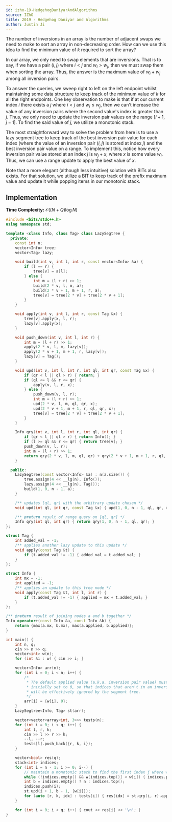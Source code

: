 ```yaml
---
id: izho-19-HedgehogDaniyarAndAlgorithms
source: IZhO
title: 2019 - Hedgehog Daniyar and Algorithms
author: Justin Ji
---
```


<Spoiler title = "Hint">

The number of inversions in an array is the number of adjacent
swaps we need to make to sort an array in non-decreasing order.
How can we use this idea to find the minimum value of $k$ required to sort
the array?

</Spoiler>

<Spoiler title = "Explanation">

In our array, we only need to swap elements that are inversions. That is
to say, if we have a pair $(i, j)$ where $i < j$ and $w_i > w_j$, then we
must swap them when sorting the array. Thus, the answer is the maximum
value of $w_i + w_j$ among all inversion pairs.

To answer the queries, we sweep right to left on the left endpoint whilst
maintaining some data structure to keep track of the minimum value of $k$ for
all the right endpoints. One key observation to make is that if at our current
index $i$ there exists a $j$ where $i < j$ and $w_i \leq w_j$, then we can't
increase the value of any inversion pairs where the second value's index is
greater than $j$. Thus, we only need to update the inversion pair
values on the range $[i + 1, j - 1]$. To find the said value of $j$, we utilize a
monotonic stack.

The most straightforward way to solve the problem from here is to use a lazy
segment tree to keep track of the best inversion pair value for each index
(where the value of an inversion pair $(i, j)$ is stored at index $j$)
and the best inversion pair value on a range. To implement this, notice how
every inversion pair value stored at an index $j$ is $w_j + x$, where $x$ is
some value $w_i$. Thus, we can use a range update to apply the best value of $x$.

Note that a more elegant (although less intuitive) solution with BITs
also exists. For that solution, we utilize a BIT to keep track of the prefix
maximum value and update it while popping items in our monotonic stack.

## Implementation

**Time Complexity:** $\mathcal{O}((N + Q)\log{N})$

<LanguageSection>
<CPPSection>

```cpp
#include <bits/stdc++.h>
using namespace std;

template <class Info, class Tag> class LazySegtree {
  private:
	const int n;
	vector<Info> tree;
	vector<Tag> lazy;

	void build(int v, int l, int r, const vector<Info> &a) {
		if (l == r) {
			tree[v] = a[l];
		} else {
			int m = (l + r) >> 1;
			build(2 * v, l, m, a);
			build(2 * v + 1, m + 1, r, a);
			tree[v] = tree[2 * v] + tree[2 * v + 1];
		}
	}

	void apply(int v, int l, int r, const Tag &x) {
		tree[v].apply(x, l, r);
		lazy[v].apply(x);
	}

	void push_down(int v, int l, int r) {
		int m = (l + r) >> 1;
		apply(2 * v, l, m, lazy[v]);
		apply(2 * v + 1, m + 1, r, lazy[v]);
		lazy[v] = Tag();
	}

	void upd(int v, int l, int r, int ql, int qr, const Tag &x) {
		if (qr < l || ql > r) { return; }
		if (ql <= l && r <= qr) {
			apply(v, l, r, x);
		} else {
			push_down(v, l, r);
			int m = (l + r) >> 1;
			upd(2 * v, l, m, ql, qr, x);
			upd(2 * v + 1, m + 1, r, ql, qr, x);
			tree[v] = tree[2 * v] + tree[2 * v + 1];
		}
	}

	Info qry(int v, int l, int r, int ql, int qr) {
		if (qr < l || ql > r) { return Info(); }
		if (l >= ql && r <= qr) { return tree[v]; }
		push_down(v, l, r);
		int m = (l + r) >> 1;
		return qry(2 * v, l, m, ql, qr) + qry(2 * v + 1, m + 1, r, ql, qr);
	}

  public:
	LazySegtree(const vector<Info> &a) : n(a.size()) {
		tree.assign(4 << __lg(n), Info());
		lazy.assign(4 << __lg(n), Tag());
		build(1, 0, n - 1, a);
	}

	/** updates [ql, qr] with the arbitrary update chosen */
	void upd(int ql, int qr, const Tag &x) { upd(1, 0, n - 1, ql, qr, x); }

	/** @return result of range query on [ql, qr] */
	Info qry(int ql, int qr) { return qry(1, 0, n - 1, ql, qr); }
};

struct Tag {
	int added_val = -1;
	/** applies another lazy update to this update */
	void apply(const Tag &t) {
		if (t.added_val != -1) { added_val = t.added_val; }
	}
};

struct Info {
	int mx = -1;
	int applied = -1;
	/** applies an update to this tree node */
	void apply(const Tag &t, int l, int r) {
		if (t.added_val != -1) { applied = mx + t.added_val; }
	}
};

/** @return result of joining nodes a and b together */
Info operator+(const Info &a, const Info &b) {
	return {max(a.mx, b.mx), max(a.applied, b.applied)};
}

int main() {
	int n, q;
	cin >> n >> q;
	vector<int> w(n);
	for (int &i : w) { cin >> i; }

	vector<Info> arr(n);
	for (int i = 0; i < n; i++) {
		/*
		 * The default applied value (a.k.a. inversion pair value) must be
		 * initially set to 0, so that indices that aren't in an inversion pair
		 * will be effectively ignored by the segment tree.
		 */
		arr[i] = {w[i], 0};
	}
	LazySegtree<Info, Tag> st(arr);

	vector<vector<array<int, 3>>> tests(n);
	for (int i = 0; i < q; i++) {
		int l, r, k;
		cin >> l >> r >> k;
		--l, --r;
		tests[l].push_back({r, k, i});
	}

	vector<bool> res(q);
	stack<int> indices;
	for (int i = n - 1; i >= 0; i--) {
		// maintain a monotonic stack to find the first index j where w[i] >= w[j]
		while (!indices.empty() && w[indices.top()] < w[i]) { indices.pop(); }
		int b = indices.empty() ? n : indices.top();
		indices.push(i);
		st.upd(i + 1, b - 1, {w[i]});
		for (auto [r, k, idx] : tests[i]) { res[idx] = st.qry(i, r).applied <= k; }
	}

	for (int i = 0; i < q; i++) { cout << res[i] << '\n'; }
}
```

</CPPSection>
</LanguageSection>

</Spoiler>
